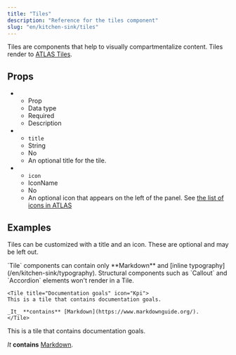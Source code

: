 ```yaml
---
title: "Tiles"
description: "Reference for the tiles component"
slug: "en/kitchen-sink/tiles"
---
```


Tiles are components that help to visually compartmentalize content. Tiles render to [ATLAS Tiles](https://atlas.adeven.com/docs/components/Tile).

## Props

<ListTable search resizable>

-  -  Prop
   -  Data type
   -  Required
   -  Description
-  -  `title`
   -  String
   -  No
   -  An optional title for the tile.
-  -  `icon`
   -  IconName
   -  No
   -  An optional icon that appears on the left of the panel. See [the list of icons in ATLAS](https://atlas.adeven.com/docs/components/Icon#available-icons)

</ListTable>

## Examples

Tiles can be customized with a title and an icon. These are optional and may be left out.

<Callout type="important">
`Tile` components can contain only **Markdown** and [inline typography](/en/kitchen-sink/typography). Structural components such as `Callout` and `Accordion` elements won't render in a Tile.
</Callout>

```mdx
<Tile title="Documentation goals" icon="Kpi">
This is a tile that contains documentation goals.

_It_ **contains** [Markdown](https://www.markdownguide.org/).
</Tile>
```

<Tile title="Documentation goals" icon="Kpi">
This is a tile that contains documentation goals.

_It_ **contains** [Markdown](https://www.markdownguide.org/).
</Tile>

